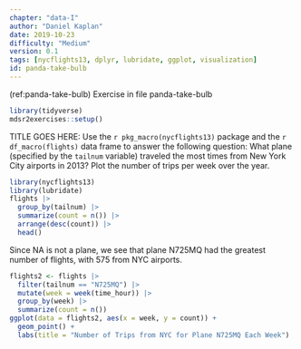 ```yaml
---
chapter: "data-I"
author: "Daniel Kaplan"
date: 2019-10-23 
difficulty: "Medium"
version: 0.1
tags: [nycflights13, dplyr, lubridate, ggplot, visualization]
id: panda-take-bulb 
---
```


(ref:panda-take-bulb) Exercise in file panda-take-bulb

```r
library(tidyverse)
mdsr2exercises::setup()
```

TITLE GOES HERE: Use the `r pkg_macro(nycflights13)` package and the `r df_macro(flights)` data frame to answer the following question: What plane (specified by the `tailnum` variable) traveled the most times from New York City airports in 2013?  Plot the number of trips per week over the year.

<!--begin-answer-->
```r
library(nycflights13)
library(lubridate)
flights |>
  group_by(tailnum) |>
  summarize(count = n()) |>
  arrange(desc(count)) |>
  head()
```

Since NA is not a plane, we see that plane N725MQ had the greatest number of flights, with 575 from NYC airports.

```r
flights2 <- flights |>
  filter(tailnum == "N725MQ") |>
  mutate(week = week(time_hour)) |>
  group_by(week) |>
  summarize(count = n())
ggplot(data = flights2, aes(x = week, y = count)) +
  geom_point() +
  labs(title = "Number of Trips from NYC for Plane N725MQ Each Week")
```

<!--end-answer-->

